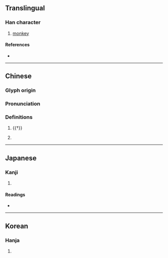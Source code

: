 {{character info}}
==Translingual==

===Han character===
{{Han char|rn=94|rad=犬|as=08|sn=11|four=46294|canj=KHWD|ids=⿰犭果}}

# [[monkey]]

====References====
* {{Han ref|kx=0713.110|dkj=20483|dj=1125.060|hdz=21353.020|uh=7313|ud=29459|bh=B274|bd=45684}}

----

==Chinese==
{{zh-forms}}

===Glyph origin===
{{Han etym}}
{{Han compound|犬|t1=dog|果|c1=s|c2=p|ls=psc}}

===Pronunciation===
{{zh-pron
|m=guǒ,luǒ,guō
|mc=y
|oc=y
|cat=n
}}

===Definitions===
{{zh-hanzi}}

# {{†}} {{zh-used|猓然|a [[long]]-[[tail]]ed [[monkey]]}}
# {{lb|zh|obsolete}} {{zh-used|猓玀|[[Lolo]]}}

----

==Japanese==

===Kanji===
{{ja-kanji|grade=|rs=犬08}}

# {{rfdef|ja|sort=犬08}}

====Readings====
* {{ja-readings|on=[[か]] (ka)|kun=}}

----

==Korean==

===Hanja===
{{ko-hanja|hangeul=과|eumhun=|rv=gwa|mr=kwa|y=kwa}}

# {{rfdef|ko|sort=犬08}}